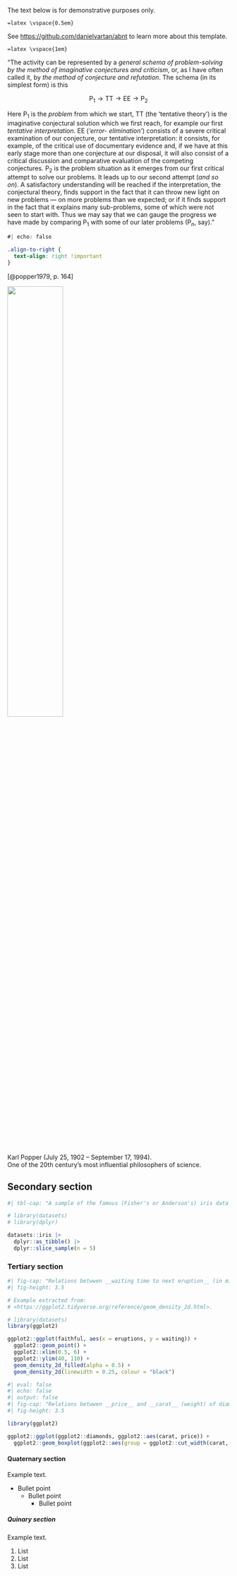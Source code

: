 <!-- %:::% index pdf begin %:::% -->
::: {.callout-note}
The text below is for demonstrative purposes only.

`=latex \vspace{0.5em}`

See <https://github.com/danielvartan/abnt> to learn more about this template.

`=latex \vspace{1em}`
:::

"The activity can be represented by a _general schema of problem-solving by the method of imaginative conjectures and criticism_, or, as I have often called it, by _the method of conjecture and refutation_. The schema (in its simplest form) is this

$$
\text{P}_{1} \to \text{TT} \to \text{EE} \to \text{P}_{2} 
$$
```{=latex}
\vspace{1em}
```

Here $\text{P}_{1}$ is the _problem_ from which we start, $\text{TT}$ (the ‘tentative theory’) is the imaginative conjectural solution which we first reach, for example our first _tentative interpretation_. $\text{EE}$ (_‘error- elimination’_) consists of a severe critical examination of our conjecture, our tentative interpretation: it consists, for example, of the critical use of documentary evidence and, if we have at this early stage more than one conjecture at our disposal, it will also consist of a critical discussion and comparative evaluation of the competing conjectures. $\text{P}_{2}$ is the problem situation as it emerges from our first critical attempt to solve our problems.
It leads up to our second attempt (_and so on_). A satisfactory understanding will be reached if the interpretation, the conjectural theory, finds support in the fact that it can throw new light on new problems --- on more problems than we expected; or if it finds support in the fact that it explains many sub-problems, some of which were not seen to start with. Thus we may say that we can gauge the progress we have made by comparing $\text{P}_{1}$ with some of our later problems ($\text{P}_{n}$, say)."

```css
#| echo: false

.align-to-right {
  text-align: right !important
}
```

::: {.align-to-right}
[@popper1979, p. 164]
:::

::: {.content-visible when-format="html"}
::: {#fig-karl-popper}
![](images/karl-popper.png){width=50%}

Karl Popper (July 25, 1902 – September 17, 1994).\
One of the 20th century's most influential philosophers of science.
:::
:::

```{=latex}
\begin{figure}
\legend{Fonte: \href{https://www.npg.org.uk/collections/search/portrait/mw08238/Sir-Karl-Raimund-Popper?}{Steve Pyke}.}
\end{figure}
```

## Secondary section

```r
#| tbl-cap: "A sample of the famous (Fisher's or Anderson's) iris data set"

# library(datasets)
# library(dplyr)

datasets::iris |>
  dplyr::as_tibble() |>
  dplyr::slice_sample(n = 5)
```

### Tertiary section

<!-- See also  -->
<!-- <https://r-graph-gallery.com/277-marginal-histogram-for-ggplot2.html>. -->

```r
#| fig-cap: "Relations betwwen __waiting time to next eruption__ (in minutes) and __eruption time__ (in minutes) for the Old Faithful geyser in Yellowstone National Park, Wyoming, USA."
#| fig-height: 3.5

# Example extracted from:
# <https://ggplot2.tidyverse.org/reference/geom_density_2d.html>.

# library(datasets)
library(ggplot2)

ggplot2::ggplot(faithful, aes(x = eruptions, y = waiting)) +
  ggplot2::geom_point() +
  ggplot2::xlim(0.5, 6) +
  ggplot2::ylim(40, 110) +
  geom_density_2d_filled(alpha = 0.5) +
  geom_density_2d(linewidth = 0.25, colour = "black")
```

```r
#| eval: false
#| echo: false
#| output: false
#| fig-cap: "Relations betwwen __price__ and __carat__ (weight) of diamonds."
#| fig-height: 3.5

library(ggplot2)

ggplot2::ggplot(ggplot2::diamonds, ggplot2::aes(carat, price)) +
  ggplot2::geom_boxplot(ggplot2::aes(group = ggplot2::cut_width(carat, 0.25)))
```

#### Quaternary section

Example text.

* Bullet point
  * Bullet point
    * Bullet point

##### Quinary section

Example text.

1. List
1. List
1. List
<!-- %:::% index pdf end %:::% -->
